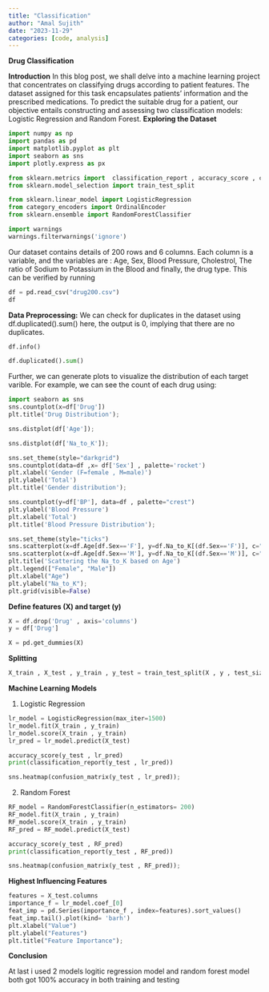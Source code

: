 ```yaml
---
title: "Classification"
author: "Amal Sujith"
date: "2023-11-29"
categories: [code, analysis]
---
```

**Drug Classification**

**Introduction**
In this blog post, we shall delve into a machine learning project that concentrates on classifying drugs according to patient features. The dataset assigned for this task encapsulates patients' information and the prescribed medications. To predict the suitable drug for a patient, our objective entails constructing and assessing two classification models: Logistic Regression and Random Forest.
**Exploring the Dataset**
```python
import numpy as np
import pandas as pd
import matplotlib.pyplot as plt
import seaborn as sns
import plotly.express as px

from sklearn.metrics import  classification_report , accuracy_score , confusion_matrix
from sklearn.model_selection import train_test_split

from sklearn.linear_model import LogisticRegression
from category_encoders import OrdinalEncoder
from sklearn.ensemble import RandomForestClassifier

import warnings
warnings.filterwarnings('ignore')
```

Our dataset contains details of 200 rows and 6 columns. Each column is a variable, and the variables are : Age, Sex, Blood Pressure, Cholestrol, The ratio of Sodium to Potassium in the Blood and finally, the drug type. This can be verified by running
```python
df = pd.read_csv("drug200.csv")
df

```

**Data Preprocessing:**
We can check for duplicates in the dataset using  df.duplicated().sum() here, the output is 0, implying that there are no duplicates.
```python
df.info()
```
```python
df.duplicated().sum()
```
Further, we can generate plots to visualize the distribution of each target varible. For example, we can see the count of each drug using:
```python
import seaborn as sns
sns.countplot(x=df['Drug'])
plt.title('Drug Distribution');
```
```python
sns.distplot(df['Age']);
```
```python
sns.distplot(df['Na_to_K']);
```
```python
sns.set_theme(style="darkgrid")
sns.countplot(data=df ,x= df['Sex'] , palette='rocket')
plt.xlabel('Gender (F=female , M=male)')
plt.ylabel('Total')
plt.title('Gender distribution');
```
```python
sns.countplot(y=df['BP'], data=df , palette="crest")
plt.ylabel('Blood Pressure')
plt.xlabel('Total')
plt.title('Blood Pressure Distribution');
```
```python
sns.set_theme(style="ticks")
sns.scatterplot(x=df.Age[df.Sex=='F'], y=df.Na_to_K[(df.Sex=='F')], c="Red" , )
sns.scatterplot(x=df.Age[df.Sex=='M'], y=df.Na_to_K[(df.Sex=='M')], c="Blue")
plt.title('Scattering the Na_to_K based on Age')
plt.legend(["Female", "Male"])
plt.xlabel("Age")
plt.ylabel("Na_to_K");
plt.grid(visible=False)
```

**Define features (X) and target (y)**

```python
X = df.drop('Drug' , axis='columns')
y = df['Drug']
```

```python
X = pd.get_dummies(X)
```

**Splitting**

```python
X_train , X_test , y_train , y_test = train_test_split(X , y , test_size=0.2 , shuffle= True ,random_state=42)
```
**Machine Learning Models**

1. Logistic Regression
```python
lr_model = LogisticRegression(max_iter=1500)
lr_model.fit(X_train , y_train)
lr_model.score(X_train , y_train)
lr_pred = lr_model.predict(X_test)
```
```python
accuracy_score(y_test , lr_pred)
print(classification_report(y_test , lr_pred))
```

```python
sns.heatmap(confusion_matrix(y_test , lr_pred));
```

2. Random Forest
```python
RF_model = RandomForestClassifier(n_estimators= 200)
RF_model.fit(X_train , y_train)
RF_model.score(X_train , y_train)
RF_pred = RF_model.predict(X_test)
```

```python
accuracy_score(y_test , RF_pred)
print(classification_report(y_test , RF_pred))
```
```python
sns.heatmap(confusion_matrix(y_test , RF_pred));
```
**Highest Influencing Features**

```python
features = X_test.columns
importance_f = lr_model.coef_[0]
feat_imp = pd.Series(importance_f , index=features).sort_values()
feat_imp.tail().plot(kind= 'barh')
plt.xlabel("Value")
plt.ylabel("Features")
plt.title("Feature Importance");
```

**Conclusion**

At last i used 2 models logitic regression model and random forest model both got 100% accuracy in both training and testing